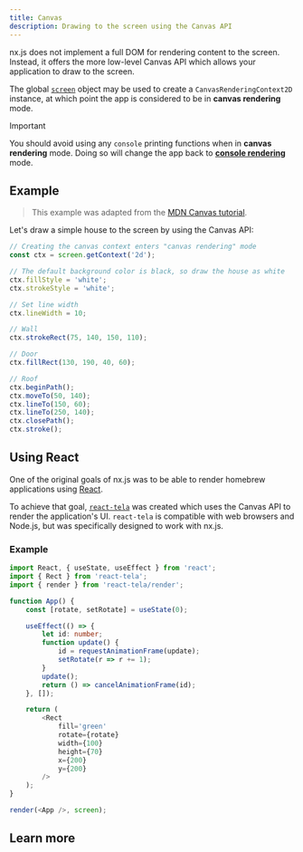 ```yaml
---
title: Canvas
description: Drawing to the screen using the Canvas API
---
```



nx.js does not implement a full DOM for rendering content to the screen.
Instead, it offers the more low-level Canvas API which allows your application
to draw to the screen.

The global [`screen`](/runtime/api/variables/screen) object may be used to create
a `CanvasRenderingContext2D` instance, at which point the app is considered to
be in __canvas rendering__ mode.

> [!IMPORTANT]
> You should avoid using any `console` printing functions when in __canvas rendering__ mode.
> Doing so will change the app back to [__console rendering__](/runtime/rendering/console) mode.

## Example

> This example was adapted from the [MDN Canvas tutorial](https://developer.mozilla.org/en-US/docs/Web/API/CanvasRenderingContext2D#basic_example).

Let's draw a simple house to the screen by using the Canvas API:

```typescript title="src/main.ts"
// Creating the canvas context enters "canvas rendering" mode
const ctx = screen.getContext('2d');

// The default background color is black, so draw the house as white
ctx.fillStyle = 'white';
ctx.strokeStyle = 'white';

// Set line width
ctx.lineWidth = 10;

// Wall
ctx.strokeRect(75, 140, 150, 110);

// Door
ctx.fillRect(130, 190, 40, 60);

// Roof
ctx.beginPath();
ctx.moveTo(50, 140);
ctx.lineTo(150, 60);
ctx.lineTo(250, 140);
ctx.closePath();
ctx.stroke();
```

<Screenshot src={CanvasHouseScreenshot} />

## Using React

One of the original goals of nx.js was to be able to render homebrew applications using [React](https://reactjs.org).

To achieve that goal, [`react-tela`](https://github.com/TooTallNate/react-tela) was created
which uses the Canvas API to render the application's UI. `react-tela` is compatible with
web browsers and Node.js, but was specifically designed to work with nx.js.

### Example

```typescript
import React, { useState, useEffect } from 'react';
import { Rect } from 'react-tela';
import { render } from 'react-tela/render';

function App() {
	const [rotate, setRotate] = useState(0);

    useEffect(() => {
        let id: number;
        function update() {
            id = requestAnimationFrame(update);
            setRotate(r => r += 1);
        }
        update();
        return () => cancelAnimationFrame(id);
    }, []);

	return (
		<Rect
			fill='green'
			rotate={rotate}
			width={100}
			height={70}
			x={200}
			y={200}
		/>
	);
}

render(<App />, screen);
```

## Learn more

<Cards>
  <Card title="Learn about drawing images with the Canvas API" href="/runtime/concepts/images" />
  <Card title="Learn about using custom fonts with the Canvas API" href="/runtime/concepts/fonts" />
</Cards>

